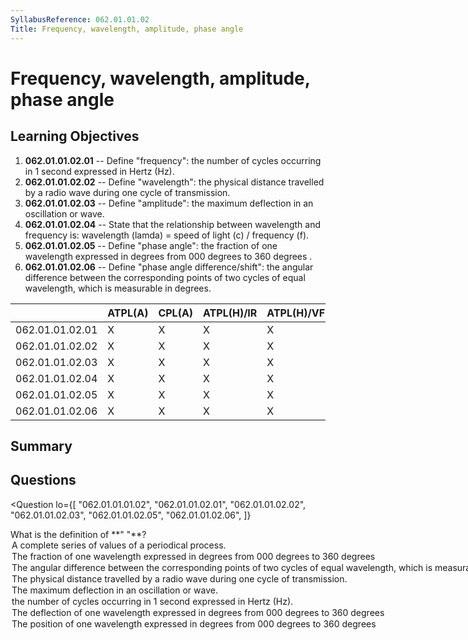 ```yaml
---
SyllabusReference: 062.01.01.02
Title: Frequency, wavelength, amplitude, phase angle
---
```


# Frequency, wavelength, amplitude, phase angle

## Learning Objectives

1. **062.01.01.02.01** -- Define "frequency": the number of cycles occurring in
   1 second expressed in Hertz (Hz).
2. **062.01.01.02.02** -- Define "wavelength": the physical distance travelled
   by a radio wave during one cycle of transmission.
3. **062.01.01.02.03** -- Define "amplitude": the maximum deflection in an
   oscillation or wave.
4. **062.01.01.02.04** -- State that the relationship between wavelength and
   frequency is: wavelength (lamda) = speed of light (c) / frequency (f).
5. **062.01.01.02.05** -- Define "phase angle": the fraction of one wavelength
   expressed in degrees from 000 degrees to 360 degrees .
6. **062.01.01.02.06** -- Define "phase angle difference/shift": the angular
   difference between the corresponding points of two cycles of equal
   wavelength, which is measurable in degrees.

|                 | ATPL(A) | CPL(A) | ATPL(H)/IR | ATPL(H)/VFR | CPL(H) | IR  | CBIR(A) |
| --------------- | ------- | ------ | ---------- | ----------- | ------ | --- | ------- |
| 062.01.01.02.01 | X       | X      | X          | X           | X      | X   |         |
| 062.01.01.02.02 | X       | X      | X          | X           | X      | X   |         |
| 062.01.01.02.03 | X       | X      | X          | X           | X      | X   |         |
| 062.01.01.02.04 | X       | X      | X          | X           | X      | X   |         |
| 062.01.01.02.05 | X       | X      | X          | X           | X      | X   |         |
| 062.01.01.02.06 | X       | X      | X          | X           | X      | X   |         |

## Summary

## Questions

<Question
  lo={[
    "062.01.01.01.02",
    "062.01.01.02.01",
    "062.01.01.02.02",
    "062.01.01.02.03",
    "062.01.01.02.05",
    "062.01.01.02.06",
  ]}
>
  <Text variant="oneCorrect">
    What is the definition of **"
    <Subject />
    "**?
  </Text>
  <Option subject={[["Cycle"]]} why="Definition of cycle">
    A complete series of values of a periodical process.
  </Option>
  <Option subject={[["Phase"]]} why="Definition of Phase">
    The fraction of one wavelength expressed in degrees from 000 degrees to 360
    degrees
  </Option>
  <Option
    subject={[["Phase Angle Difference"], ["Phase Angle Shift"]]}
    why="Definition of Phase Angle Difference/Shift"
  >
    The angular difference between the corresponding points of two cycles of
    equal wavelength, which is measurable in degrees.
  </Option>
  <Option subject={[["Wavelength"]]} why="Definition of wavelength">
    The physical distance travelled by a radio wave during one cycle of
    transmission.
  </Option>
  <Option subject={[["Amplitude"]]} why="Definition of amplitude">
    The maximum deflection in an oscillation or wave.
  </Option>
  <Option subject={[["Frequency"]]} why="Definition of frequency">
    the number of cycles occurring in 1 second expressed in Hertz (Hz).
  </Option>
  <Option why='Very close to the definition of Phase, with the correct definition being "The fraction of one wave..."'>
    The deflection of one wavelength expressed in degrees from 000 degrees to
    360 degrees
  </Option>
  <Option why='Very close to the definition of Phase, with the correct definition being "The fraction of one wave..."'>
    The position of one wavelength expressed in degrees from 000 degrees to 360
    degrees
  </Option>
</Question>
